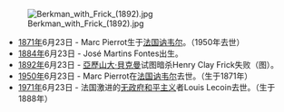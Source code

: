 [[Image:Berkman_with_Frick_(1892).jpg|right]]
*[[1871年|1871年]]6月23日 - Marc Pierrot生于[[法国|法国]][[讷韦尔|讷韦尔]]。（1950年去世）
*[[1884年|1884年]]6月23日 - José Martins Fontes出生。
*[[1892年|1892年]]6月23日 - [[亞歷山大·貝克曼|亞歷山大·貝克曼]]试图暗杀Henry Clay Frick失败（图）。
*[[1950年|1950年]]6月23日 - Marc Pierrot在[[法国|法国]][[讷韦尔|讷韦尔]]去世。（生于1871年）
*[[1971年|1971年]]6月23日 - 法国激进的[[无政府和平主义|无政府和平主义]]者Louis Lecoin去世。（生于1888年）